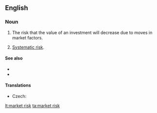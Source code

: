 ==English==

===Noun===
{{en-noun|sg=[[market]] [[risk]]|s|-}}

# {{finance}} The risk that the value of an investment will decrease due to moves in market factors.
# {{finance}} [[systematic risk|Systematic risk]].

====See also====
*{{pedialite}}
*{{pedialite|Modern portfolio theory}}

====Translations====
{{trans-top|type of risk}}
* Czech: {{t-|cs|tržní riziko|n}}
{{trans-mid}}
{{trans-bottom}}

[[lt:market risk]]
[[ta:market risk]]